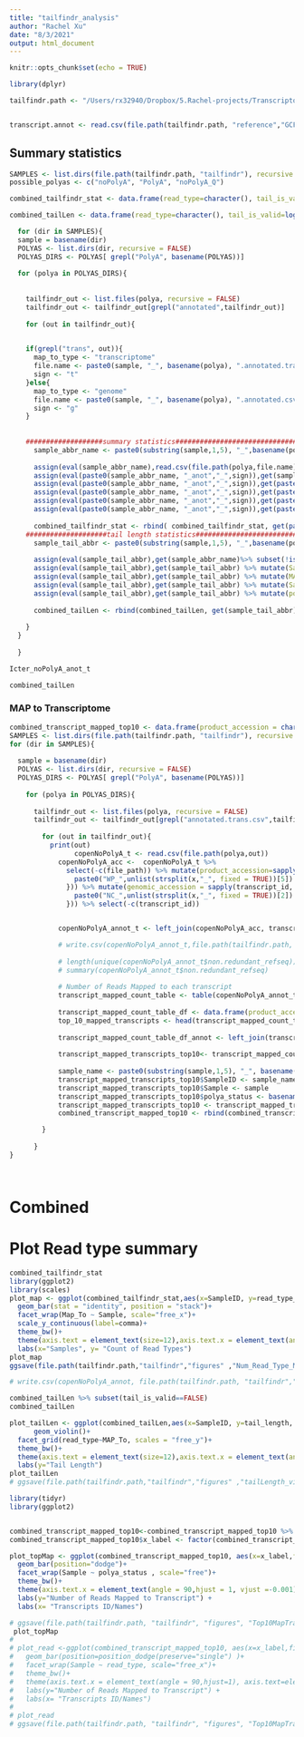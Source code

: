 ```yaml
---
title: "tailfindr_analysis"
author: "Rachel Xu"
date: "8/3/2021"
output: html_document
---
```


```r
knitr::opts_chunk$set(echo = TRUE)
```

```r

library(dplyr)
```


```r
tailfindr.path <- "/Users/rx32940/Dropbox/5.Rachel-projects/Transcriptomics_PolyATail/polyATail_cDNA_Copen_072021/"


transcript.annot <- read.csv(file.path(tailfindr.path, "reference","GCF_000007685.1_ASM768v1_feature_table.txt"), sep="\t") %>% subset(X..feature == "CDS") %>% select(-c("X..feature", "class", "assembly", "assembly_unit", "seq_type", "related_accession", "GeneID", "locus_tag","attributes"))

```


## Summary statistics
```r

SAMPLES <- list.dirs(file.path(tailfindr.path, "tailfindr"), recursive = FALSE)
possible_polyas <- c("noPolyA", "PolyA", "noPolyA_Q")

combined_tailfindr_stat <- data.frame(read_type=character(), tail_is_valid=logical(), read_type_num = integer(), SampleID = character(), Map_To = character(), Sample=character(), polya_status=character())

combined_tailLen <- data.frame(read_type=character(), tail_is_valid=logical(), tail_length=integer(), SampleID = character(), Map_To = character(), Sample=character(), polya_status=character())

  for (dir in SAMPLES){
  sample = basename(dir)
  POLYAS <- list.dirs(dir, recursive = FALSE) 
  POLYAS_DIRS <- POLYAS[ grepl("PolyA", basename(POLYAS))]
  
  for (polya in POLYAS_DIRS){
    
    
    tailfindr_out <- list.files(polya, recursive = FALSE)
    tailfindr_out <- tailfindr_out[grepl("annotated",tailfindr_out)]
    
    for (out in tailfindr_out){
    

    if(grepl("trans", out)){
      map_to_type <- "transcriptome"
      file.name <- paste0(sample, "_", basename(polya), ".annotated.trans.csv")
      sign <- "t"
    }else{
      map_to_type <- "genome"
      file.name <- paste0(sample, "_", basename(polya), ".annotated.csv")
      sign <- "g"
    }
      
      
    ###################summary statistics#####################################################################
      sample_abbr_name <- paste0(substring(sample,1,5), "_",basename(polya) )
      
      assign(eval(sample_abbr_name),read.csv(file.path(polya,file.name)) )
      assign(eval(paste0(sample_abbr_name, "_anot","_",sign)),get(sample_abbr_name) %>% group_by(read_type,tail_is_valid) %>%summarise(read_type_num=n()))
      assign(eval(paste0(sample_abbr_name, "_anot","_",sign)),get(paste0(sample_abbr_name, "_anot","_",sign)) %>% mutate(SampleID = sample_abbr_name))
      assign(eval(paste0(sample_abbr_name, "_anot","_",sign)),get(paste0(sample_abbr_name, "_anot","_",sign)) %>% mutate(Map_To = map_to_type))
      assign(eval(paste0(sample_abbr_name, "_anot","_",sign)),get(paste0(sample_abbr_name, "_anot","_",sign)) %>% mutate(Sample = sample))
      assign(eval(paste0(sample_abbr_name, "_anot","_",sign)),get(paste0(sample_abbr_name, "_anot","_",sign)) %>% mutate(polya_status = basename(polya)))
      
      combined_tailfindr_stat <- rbind( combined_tailfindr_stat, get(paste0(sample_abbr_name, "_anot","_",sign)))
    ####################tail length statistics#################################################################  
      sample_tail_abbr <- paste0(substring(sample,1,5), "_",basename(polya), "_tailLen","_",sign )
      
      assign(eval(sample_tail_abbr),get(sample_abbr_name)%>% subset(!is.na(tail_length)) %>% select(c(read_type, tail_is_valid, tail_length)))
      assign(eval(sample_tail_abbr),get(sample_tail_abbr) %>% mutate(SampleID = sample_abbr_name))
      assign(eval(sample_tail_abbr),get(sample_tail_abbr) %>% mutate(MAP_To = map_to_type))
      assign(eval(sample_tail_abbr),get(sample_tail_abbr) %>% mutate(Sample = sample))
      assign(eval(sample_tail_abbr),get(sample_tail_abbr) %>% mutate(polya_status= basename(polya)))
      
      combined_tailLen <- rbind(combined_tailLen, get(sample_tail_abbr))
    
    }
  }
  
  }

Icter_noPolyA_anot_t

combined_tailLen


```


### MAP to Transcriptome
```r

combined_transcript_mapped_top10 <- data.frame(product_accession = character(), num_reads_mapped = integer(), read_id=character(), read_type = character(), tail_is_valid = logical(),tail_start=integer(), tail_end=integer(), tail_length=integer(), chromsome=character(), start=integer(), end=integer(), non.redundant_refseq = character(), name=character(), symbol=character(), feature_interval_length=integer(), product_length=integer(), SampleID=character(), Sample=character(), polya_status = character())
SAMPLES <- list.dirs(file.path(tailfindr.path, "tailfindr"), recursive = FALSE)
for (dir in SAMPLES){
  
  sample = basename(dir)
  POLYAS <- list.dirs(dir, recursive = FALSE) 
  POLYAS_DIRS <- POLYAS[ grepl("PolyA", basename(POLYAS))]
  
    for (polya in POLYAS_DIRS){
      
      tailfindr_out <- list.files(polya, recursive = FALSE)
      tailfindr_out <- tailfindr_out[grepl("annotated.trans.csv",tailfindr_out)]
      
        for (out in tailfindr_out){
          print(out)
                copenNoPolyA_t <- read.csv(file.path(polya,out))
            copenNoPolyA_acc <-  copenNoPolyA_t %>%
              select(-c(file_path)) %>% mutate(product_accession=sapply(transcript_id, function(x){
                paste0("WP_",unlist(strsplit(x,"_", fixed = TRUE))[5])
              })) %>% mutate(genomic_accession = sapply(transcript_id, function(x){
                paste0("NC_",unlist(strsplit(x,"_", fixed = TRUE))[2])
              })) %>% select(-c(transcript_id))


            copenNoPolyA_annot_t <- left_join(copenNoPolyA_acc, transcript.annot, by=c("product_accession", "genomic_accession"))

            # write.csv(copenNoPolyA_annot_t,file.path(tailfindr.path, "tailfindr","noPolyA","copenhageni_noPolyA.trans.final.csv"), quote=FALSE, row.names=FALSE)
        
            # length(unique(copenNoPolyA_annot_t$non.redundant_refseq))
            # summary(copenNoPolyA_annot_t$non.redundant_refseq)
   
            # Number of Reads Mapped to each transcript
            transcript_mapped_count_table <- table(copenNoPolyA_annot_t$non.redundant_refseq)[order(table(copenNoPolyA_annot_t$non.redundant_refseq),decreasing =TRUE)]
            
            transcript_mapped_count_table_df <- data.frame(product_accession=names(transcript_mapped_count_table), num_reads_mapped=as.numeric(transcript_mapped_count_table))
            top_10_mapped_transcripts <- head(transcript_mapped_count_table_df$product_accession,10)
            
            transcript_mapped_count_table_df_annot <- left_join(transcript_mapped_count_table_df, copenNoPolyA_annot_t)
            
            transcript_mapped_transcripts_top10<- transcript_mapped_count_table_df_annot[transcript_mapped_count_table_df_annot$product_accession %in% top_10_mapped_transcripts,]
            
            sample_name <- paste0(substring(sample,1,5), "_", basename(polya))
            transcript_mapped_transcripts_top10$SampleID <- sample_name
            transcript_mapped_transcripts_top10$Sample <- sample
            transcript_mapped_transcripts_top10$polya_status <- basename(polya)
            transcript_mapped_transcripts_top10 <- transcript_mapped_transcripts_top10[c("product_accession", "num_reads_mapped", "read_id", "read_type", "tail_is_valid", "tail_is_valid", "tail_end", "tail_length", "chromosome", "start", "end", "non.redundant_refseq", "name",  "symbol", "feature_interval_length", "product_length", "SampleID", "Sample", "polya_status")]
            combined_transcript_mapped_top10 <- rbind(combined_transcript_mapped_top10 , transcript_mapped_transcripts_top10)

        }
    
      }
}




```

# Combined

# Plot Read type summary
```r

combined_tailfindr_stat
library(ggplot2)
library(scales)
plot_map <- ggplot(combined_tailfindr_stat,aes(x=SampleID, y=read_type_num, fill=read_type))+
  geom_bar(stat = "identity", position = "stack")+
  facet_wrap(Map_To ~ Sample, scale="free_x")+
  scale_y_continuous(label=comma)+
  theme_bw()+
  theme(axis.text = element_text(size=12),axis.text.x = element_text(angle = 45, vjust=0.99,hjust = 1), axis.title = element_text(size=12),strip.text = element_text(size=12),legend.text = element_text(size=12),legend.title = element_text(size=12))+
  labs(x="Samples", y= "Count of Read Types")
plot_map
ggsave(file.path(tailfindr.path,"tailfindr","figures" ,"Num_Read_Type_MapTo_Gen_Transcriptome.pdf"),plot_map,height = 7)

# write.csv(copenNoPolyA_annot, file.path(tailfindr.path, "tailfindr","noPolyA", "copenhageni_noPolyA.final.trans.csv"))
```


```r

combined_tailLen %>% subset(tail_is_valid==FALSE)
combined_tailLen

plot_tailLen <- ggplot(combined_tailLen,aes(x=SampleID, y=tail_length, fill = Sample ))+
      geom_violin()+
  facet_grid(read_type~MAP_To, scales = "free_y")+
  theme_bw()+
  theme(axis.text = element_text(size=12),axis.text.x = element_text(angle = 45, vjust=0.99,hjust = 1), axis.title = element_text(size=12),strip.text = element_text(size=12),legend.text = element_text(size=12),legend.title = element_text(size=12))+
  labs(y="Tail Length")
plot_tailLen
# ggsave(file.path(tailfindr.path,"tailfindr","figures" ,"tailLength_violin.pdf"),plot_tailLen,width = 8)
```

```r
library(tidyr)
library(ggplot2)


combined_transcript_mapped_top10<-combined_transcript_mapped_top10 %>% unite("x_label", c(product_accession,name), remove = FALSE,sep="\n")
combined_transcript_mapped_top10$x_label <- factor(combined_transcript_mapped_top10$x_label, levels = sort(unique(combined_transcript_mapped_top10$x_label)))

plot_topMap <- ggplot(combined_transcript_mapped_top10, aes(x=x_label,fill=tail_is_valid))+
  geom_bar(position="dodge")+
  facet_wrap(Sample ~ polya_status , scale="free")+
  theme_bw()+
  theme(axis.text.x = element_text(angle = 90,hjust = 1, vjust =-0.001), axis.text=element_text(size=10), axis.title=element_text(size=12), legend.text = element_text(size=12), legend.title = element_text(size=12))+
  labs(y="Number of Reads Mapped to Transcript") +
  labs(x= "Transcripts ID/Names")

# ggsave(file.path(tailfindr.path, "tailfindr", "figures", "Top10MapTranscripts.pdf"), plot_topMap,width = 12, height=10)
 plot_topMap
# 
# plot_read <-ggplot(combined_transcript_mapped_top10, aes(x=x_label,fill=tail_is_valid))+
#   geom_bar(position=position_dodge(preserve="single") )+
#   facet_wrap(Sample ~ read_type, scale="free_x")+
#   theme_bw()+
#   theme(axis.text.x = element_text(angle = 90,hjust=1), axis.text=element_text(size=10), axis.title=element_text(size=12), legend.text = element_text(size=12), legend.title = element_text(size=12))+
#   labs(y="Number of Reads Mapped to Transcript") +
#   labs(x= "Transcripts ID/Names")
# 
# plot_read
# ggsave(file.path(tailfindr.path, "tailfindr", "figures", "Top10MapTranscriptsReadType.pdf"), plot_read,width = 12,height = 12)

```
